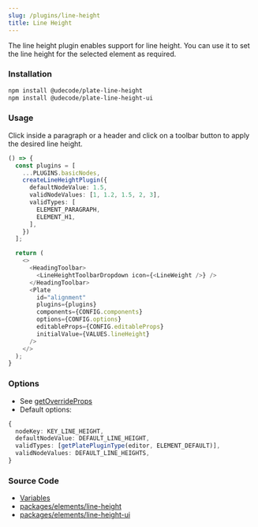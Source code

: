 ```yaml
---
slug: /plugins/line-height
title: Line Height
---
```


The line height plugin enables support for line height.
You can use it to set the line height for the selected element as required.

### Installation

```bash npm2yarn
npm install @udecode/plate-line-height
npm install @udecode/plate-line-height-ui
```

### Usage

Click inside a paragraph or a header and click on a toolbar button to apply the desired line height.

```ts live
() => {
  const plugins = [
    ...PLUGINS.basicNodes,
    createLineHeightPlugin({
      defaultNodeValue: 1.5,
      validNodeValues: [1, 1.2, 1.5, 2, 3],
      validTypes: [
        ELEMENT_PARAGRAPH,
        ELEMENT_H1,
      ],
    })
  ];

  return (
    <>
      <HeadingToolbar>
        <LineHeightToolbarDropdown icon={<LineWeight />} />
      </HeadingToolbar>
      <Plate
        id="alignment"
        plugins={plugins}
        components={CONFIG.components}
        options={CONFIG.options}
        editableProps={CONFIG.editableProps}
        initialValue={VALUES.lineHeight}
      />
    </>
  );
}
```

### Options

- See [getOverrideProps](plugin-utils#getoverrideprops)
- Default options:

```ts
{
  nodeKey: KEY_LINE_HEIGHT,
  defaultNodeValue: DEFAULT_LINE_HEIGHT,
  validTypes: [getPlatePluginType(editor, ELEMENT_DEFAULT)],
  validNodeValues: DEFAULT_LINE_HEIGHTS,
}
```

### Source Code

- [Variables](https://github.com/udecode/plate/blob/main/docs/src/live/live.tsx)
- [packages/elements/line-height](https://github.com/udecode/plate/tree/main/packages/elements/line-height/src)
- [packages/elements/line-height-ui](https://github.com/udecode/plate/tree/main/packages/elements/line-height-ui/src)
